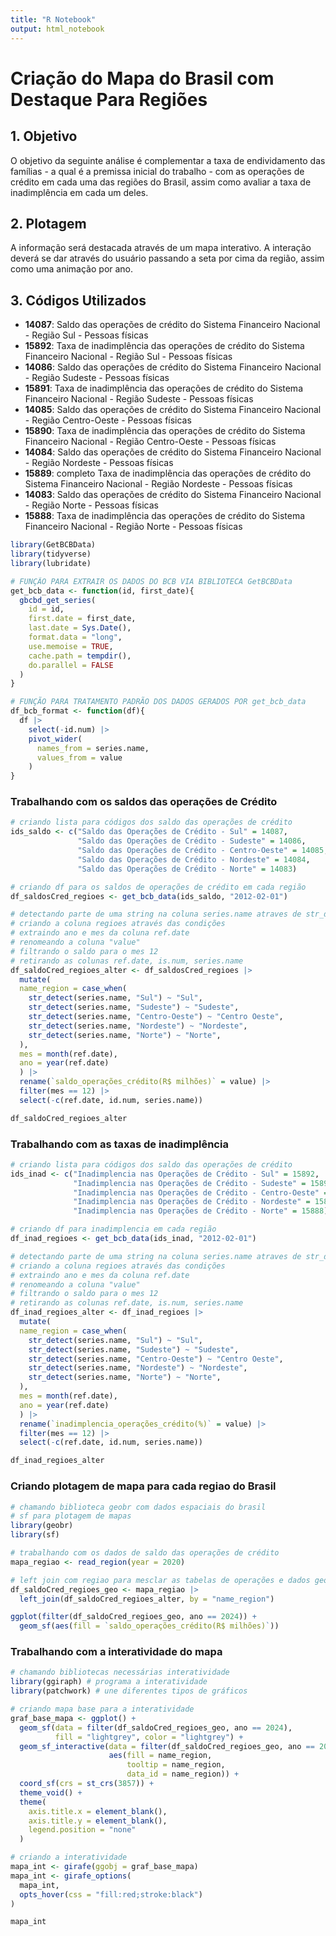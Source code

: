 ```yaml
---
title: "R Notebook"
output: html_notebook
---
```


# Criação do Mapa do Brasil com Destaque Para Regiões

## 1. Objetivo

O objetivo da seguinte análise é complementar a taxa de endividamento das famílias - a qual é a premissa inicial do trabalho - com as operações de crédito em cada uma das regiões do Brasil, assim como avaliar a taxa de inadimplência em cada um deles.

## 2. Plotagem

A informação será destacada através de um mapa interativo. A interação deverá se dar através do usuário passando a seta por cima da região, assim como uma animação por ano.

## 3. Códigos Utilizados

-   **14087**: Saldo das operações de crédito do Sistema Financeiro Nacional - Região Sul - Pessoas físicas
-   **15892**: Taxa de inadimplência das operações de crédito do Sistema Financeiro Nacional - Região Sul - Pessoas físicas
-   **14086**: Saldo das operações de crédito do Sistema Financeiro Nacional - Região Sudeste - Pessoas físicas
-   **15891**: Taxa de inadimplência das operações de crédito do Sistema Financeiro Nacional - Região Sudeste - Pessoas físicas
-   **14085**: Saldo das operações de crédito do Sistema Financeiro Nacional - Região Centro-Oeste - Pessoas físicas
-   **15890**: Taxa de inadimplência das operações de crédito do Sistema Financeiro Nacional - Região Centro-Oeste - Pessoas físicas
-   **14084**: Saldo das operações de crédito do Sistema Financeiro Nacional - Região Nordeste - Pessoas físicas
-   **15889**: completo Taxa de inadimplência das operações de crédito do Sistema Financeiro Nacional - Região Nordeste - Pessoas físicas
-   **14083**: Saldo das operações de crédito do Sistema Financeiro Nacional - Região Norte - Pessoas físicas
-   **15888**: Taxa de inadimplência das operações de crédito do Sistema Financeiro Nacional - Região Norte - Pessoas físicas

```r
library(GetBCBData)
library(tidyverse)
library(lubridate)
```

```r
# FUNÇÃO PARA EXTRAIR OS DADOS DO BCB VIA BIBLIOTECA GetBCBData
get_bcb_data <- function(id, first_date){
  gbcbd_get_series(
    id = id,
    first.date = first_date,
    last.date = Sys.Date(),
    format.data = "long",
    use.memoise = TRUE,
    cache.path = tempdir(),
    do.parallel = FALSE
  )
}

# FUNÇÃO PARA TRATAMENTO PADRÃO DOS DADOS GERADOS POR get_bcb_data
df_bcb_format <- function(df){
  df |>
    select(-id.num) |>
    pivot_wider(
      names_from = series.name,
      values_from = value
    )
}
```

### Trabalhando com os saldos das operações de Crédito

```r
# criando lista para códigos dos saldo das operações de crédito
ids_saldo <- c("Saldo das Operações de Crédito - Sul" = 14087,
               "Saldo das Operações de Crédito - Sudeste" = 14086,
               "Saldo das Operações de Crédito - Centro-Oeste" = 14085,
               "Saldo das Operações de Crédito - Nordeste" = 14084,
               "Saldo das Operações de Crédito - Norte" = 14083)
```

```r
# criando df para os saldos de operações de crédito em cada região
df_saldosCred_regioes <- get_bcb_data(ids_saldo, "2012-02-01")
```

```r
# detectando parte de uma string na coluna series.name atraves de str_detect()
# criando a coluna regioes através das condições
# extraindo ano e mes da coluna ref.date
# renomeando a coluna "value"
# filtrando o saldo para o mes 12
# retirando as colunas ref.date, is.num, series.name
df_saldoCred_regioes_alter <- df_saldosCred_regioes |>
  mutate(
  name_region = case_when(
    str_detect(series.name, "Sul") ~ "Sul",
    str_detect(series.name, "Sudeste") ~ "Sudeste",
    str_detect(series.name, "Centro-Oeste") ~ "Centro Oeste",
    str_detect(series.name, "Nordeste") ~ "Nordeste",
    str_detect(series.name, "Norte") ~ "Norte",
  ),
  mes = month(ref.date),
  ano = year(ref.date)
  ) |>
  rename(`saldo_operações_crédito(R$ milhões)` = value) |>
  filter(mes == 12) |>
  select(-c(ref.date, id.num, series.name))
```

```r
df_saldoCred_regioes_alter
```

### Trabalhando com as taxas de inadimplência

```r
# criando lista para códigos dos saldo das operações de crédito
ids_inad <- c("Inadimplencia nas Operações de Crédito - Sul" = 15892,
              "Inadimplencia nas Operações de Crédito - Sudeste" = 15891,
              "Inadimplencia nas Operações de Crédito - Centro-Oeste" = 15890,
              "Inadimplencia nas Operações de Crédito - Nordeste" = 15889,
              "Inadimplencia nas Operações de Crédito - Norte" = 15888)
```

```r
# criando df para inadimplencia em cada região
df_inad_regioes <- get_bcb_data(ids_inad, "2012-02-01")
```

```r
# detectando parte de uma string na coluna series.name atraves de str_detect()
# criando a coluna regioes através das condições
# extraindo ano e mes da coluna ref.date
# renomeando a coluna "value"
# filtrando o saldo para o mes 12
# retirando as colunas ref.date, is.num, series.name
df_inad_regioes_alter <- df_inad_regioes |>
  mutate(
  name_region = case_when(
    str_detect(series.name, "Sul") ~ "Sul",
    str_detect(series.name, "Sudeste") ~ "Sudeste",
    str_detect(series.name, "Centro-Oeste") ~ "Centro Oeste",
    str_detect(series.name, "Nordeste") ~ "Nordeste",
    str_detect(series.name, "Norte") ~ "Norte",
  ),
  mes = month(ref.date),
  ano = year(ref.date)
  ) |>
  rename(`inadimplencia_operações_crédito(%)` = value) |>
  filter(mes == 12) |>
  select(-c(ref.date, id.num, series.name))
```

```r
df_inad_regioes_alter
```

### Criando plotagem de mapa para cada regiao do Brasil

```r
# chamando biblioteca geobr com dados espaciais do brasil
# sf para plotagem de mapas
library(geobr)
library(sf)
```

```r
# trabalhando com os dados de saldo das operações de crédito
mapa_regiao <- read_region(year = 2020)
```

```r
# left join com regiao para mesclar as tabelas de operações e dados geoespaciais
df_saldoCred_regioes_geo <- mapa_regiao |>
  left_join(df_saldoCred_regioes_alter, by = "name_region")
```

```r

ggplot(filter(df_saldoCred_regioes_geo, ano == 2024)) +
  geom_sf(aes(fill = `saldo_operações_crédito(R$ milhões)`))
```

### Trabalhando com a interatividade do mapa

```r
# chamando bibliotecas necessárias interatividade
library(ggiraph) # programa a interatividade
library(patchwork) # une diferentes tipos de gráficos
```

```r
# criando mapa base para a interatividade
graf_base_mapa <- ggplot() +
  geom_sf(data = filter(df_saldoCred_regioes_geo, ano == 2024),
          fill = "lightgrey", color = "lightgrey") +
  geom_sf_interactive(data = filter(df_saldoCred_regioes_geo, ano == 2024),
                      aes(fill = name_region,
                          tooltip = name_region,
                          data_id = name_region)) +
  coord_sf(crs = st_crs(3857)) +
  theme_void() +
  theme(
    axis.title.x = element_blank(),
    axis.title.y = element_blank(),
    legend.position = "none"
  )
```

```r
# criando a interatividade
mapa_int <- girafe(ggobj = graf_base_mapa)
mapa_int <- girafe_options(
  mapa_int,
  opts_hover(css = "fill:red;stroke:black")
) 
```

```r
mapa_int
```

```r

```

```r

```
